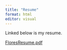 ```yaml
---
title: "Resume"
format: html
editor: visual
---
```


Linked below is my resume.

[FloresResume.pdf](FloresResume.pdf)
